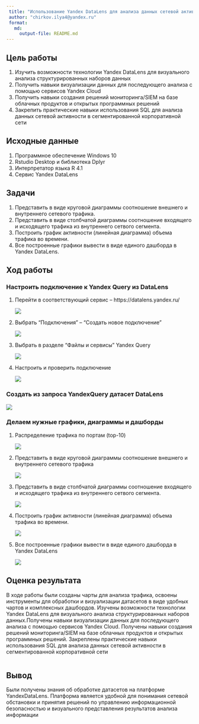 ```yaml
---
 title: "Использование Yandex DataLens для анализа данных сетевой активности"
 author: "chirkov.ilya4@yandex.ru"
 format: 
   md:
     output-file: README.md
---
```


## Цель работы 

1. Изучить возможности технологии Yandex DataLens для визуального анализа
структурированных наборов данных
2. Получить навыки визуализации данных для последующего анализа с помощью
сервисов Yandex Cloud
3. Получить навыки создания решений мониторинга/SIEM на базе облачных
продуктов и открытых программных решений
4. Закрепить практические навыки использования SQL для анализа данных сетевой
активности в сегментированной корпоративной сети

## Исходные данные 
 
1. Программное обеспечение Windows 10 
2. Rstudio Desktop и библиотека Dplyr
3. Интерпретатор языка R 4.1
4. Сервис Yandex DataLens

## Задачи

1. Представить в виде круговой диаграммы соотношение внешнего и внутреннего сетевого трафика.
2. Представить в виде столбчатой диаграммы соотношение входящего и исходящего трафика из внутреннего сетвого сегмента.
3. Построить график активности (линейная диаграмма) объема трафика во времени.
4. Все построенные графики вывести в виде единого дашборда в Yandex DataLens.

## Ход работы

###  Настроить подключение к Yandex Query из DataLens

1.  Перейти в соответствующий сервис – https://datalens.yandex.ru/

    ![](img/1.png)
 
2. Выбрать “Подключения” – “Создать новое подключение”

    ![](img/2.png)
3. Выбрать в разделе “Файлы и сервисы” Yandex Query

    ![](img/3.png)
4. Настроить и проверить подключение
  
     ![](img/4.png)

### Создать из запроса YandexQuery датасет DataLens
   
  ![](img/5.png)
    
### Делаем нужные графики, диаграммы и дашборды

1. Распределение трафика по портам (top-10)

    ![](img/6.png)
 
2. Представить в виде круговой диаграммы соотношение внешнего и внутреннего сетевого трафика
  
    ![](img/7.png)
  
3.  Представить в виде столбчатой диаграммы соотношение входящего и исходящего трафика из внутреннего сетвого сегмента.
  
    ![](img/8.png)

4. Построить график активности (линейная диаграмма) объема трафика во времени.
  
    ![](img/9.png)
         
5. Все построенные графики вывести в виде единого дашборда в Yandex DataLens
 
    ![](img/10.png)

## Оценка результата

  В ходе работы были созданы чарты для анализа трафика, освоены инструменты для обработки и визуализации датасетов в виде удобных чартов и комплексных дашбордов. Изучены возможности технологии Yandex DataLens для визуального анализа структурированных наборов данных.Получены навыки визуализации данных для последующего анализа с помощью
сервисов Yandex Cloud. Получены навыки создания решений мониторинга/SIEM на базе облачных продуктов и открытых программных решений. Закреплены практические навыки использования SQL для анализа данных сетевой
активности в сегментированной корпоративной сети

```r

```

## Вывод 

  Были получены знания об обработке датасетов на платформе YandexDataLens. Платформа является удобной для понимания сетевой обстановки и принятия решений по управлению
информационной безопасностью и визуального представления
результатов анализа информации
